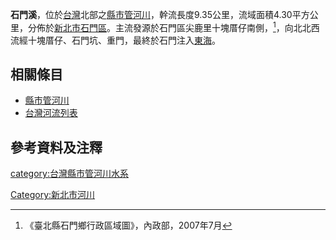 {{河流|石門溪||9.35|－|－|4.30|十塊厝仔|[[東海|東海]]|[[台灣|台灣]]|}}
'''石門溪'''，位於[[台灣|台灣]]北部之[[縣市管河川|縣市管河川]]，幹流長度9.35公里，流域面積4.30平方公里，分佈於[[新北市|新北市]][[石門區|石門區]]。主流發源於石門區尖鹿里十塊厝仔南側，<ref>《臺北縣石門鄉行政區域圖》，內政部，2007年7月</ref>，向北北西流經十塊厝仔、石門坑、重門，最終於石門注入[[東海|東海]]。

==相關條目==
*[[縣市管河川|縣市管河川]]
*[[台灣河流列表|台灣河流列表]]

==參考資料及注釋==
<div class="references-small">
<references />
</div>

{{台灣河流}}
[[category:台灣縣市管河川水系|category:台灣縣市管河川水系]]
[[Category:新北市河川|Category:新北市河川]]